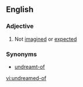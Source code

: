 ==English==

===Adjective===
{{en-adj}}

# Not [[imagined]] or [[expected]]

===Synonyms===
*[[undreamt-of]]

[[vi:undreamed-of]]